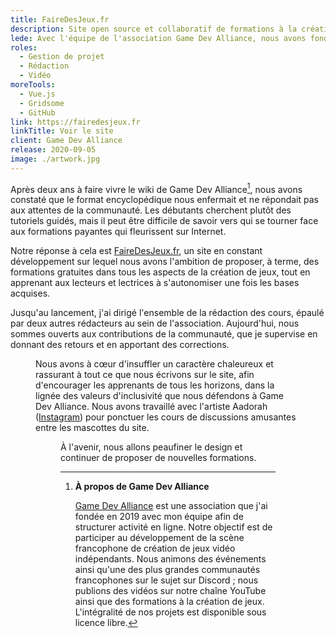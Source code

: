 ```yaml
---
title: FaireDesJeux.fr
description: Site open source et collaboratif de formations à la création de jeux.
lede: Avec l'équipe de l'association Game Dev Alliance, nous avons fondé un site collaboratif et open source de formations gratuites à la création de jeux.
roles:
  - Gestion de projet
  - Rédaction
  - Vidéo
moreTools:
  - Vue.js
  - Gridsome
  - GitHub
link: https://fairedesjeux.fr
linkTitle: Voir le site
client: Game Dev Alliance
release: 2020-09-05
image: ./artwork.jpg
---
```


Après deux ans à faire vivre le wiki de Game Dev Alliance[^GDA], nous avons constaté que le format encyclopédique nous enfermait et ne répondait pas aux attentes de la communauté. Les débutants cherchent plutôt des tutoriels guidés, mais il peut être difficile de savoir vers qui se tourner face aux formations payantes qui fleurissent sur Internet.

Notre réponse à cela est [FaireDesJeux.fr](https://fairedesjeux.fr), un site en constant développement sur lequel nous avons l'ambition de proposer, à terme, des formations gratuites dans tous les aspects de la création de jeux, tout en apprenant aux lecteurs et lectrices à s'autonomiser une fois les bases acquises.

Jusqu'au lancement, j'ai dirigé l'ensemble de la rédaction des cours, épaulé par deux autres rédacteurs au sein de l'association. Aujourd'hui, nous sommes ouverts aux contributions de la communauté, que je supervise en donnant des retours et en apportant des corrections.


<Figure src={home} alt="Accueil du site FaireDesJeux.fr" />

Nous avons à cœur d'insuffler un caractère chaleureux et rassurant à tout ce que nous écrivons sur le site, afin d'encourager les apprenants de tous les horizons, dans la lignée des valeurs d'inclusivité que nous défendons à Game Dev Alliance. Nous avons travaillé avec l'artiste Aadorah ([Instagram](https://www.instagram.com/_aadorah)) pour ponctuer les cours de discussions amusantes entre les mascottes du site.


<Figure src={pixelart} alt="Bulles de discussion entre Marvin et Astride au sein d'un cours" />

À l'avenir, nous allons peaufiner le design et continuer de proposer de nouvelles formations.

[^GDA]: **À propos de Game Dev Alliance**

    [Game Dev Alliance](https://gamedevalliance.fr/) est une association que j'ai fondée en 2019 avec mon équipe afin de structurer activité en ligne. Notre objectif est de participer au développement de la scène francophone de création de jeux vidéo indépendants. Nous animons des événements ainsi qu'une des plus grandes communautés francophones sur le sujet sur Discord ; nous publions des vidéos sur notre chaîne YouTube ainsi que des formations à la création de jeux. L'intégralité de nos projets est disponible sous licence libre.
